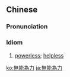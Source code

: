 {{also|无能为力}}
==Chinese==
{{zh-forms|s=无能为力|type=211}}

===Pronunciation===
{{zh-pron
|m=wúnéngwéilì
|c=mou4 nang4 wai4 lik6
|cat=cy
}}

===Idiom===
{{zh-idiom}}

# [[powerless]]; [[helpless]]

[[ko:無能為力]]
[[ja:無能為力]]
